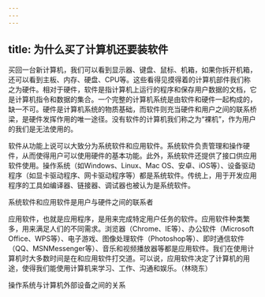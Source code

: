 ```yaml
---
---
---
```

title: 为什么买了计算机还要装软件
---




买回一台新计算机，我们可以看到显示器、键盘、鼠标、机箱，如果你拆开机箱，还可以看到主板、内存、硬盘、CPU等。这些看得见摸得着的计算机部件我们称之为硬件。相对于硬件，软件是指计算机上运行的程序和保存用户数据的文档，它是计算机指令和数据的集合。一个完整的计算机系统是由软件和硬件一起构成的，缺一不可。硬件是计算机系统的物质基础，而软件则充当硬件和用户之间的联系桥梁，是硬件发挥作用的唯一途径。没有软件的计算机我们称之为“裸机”，作为用户的我们是无法使用的。



软件从功能上说可以大致分为系统软件和应用软件。系统软件负责管理和操作硬件，从而使得用户可以使用硬件的基本功能。此外，系统软件还提供了接口供应用软件使用。操作系统（如Windows、Linux、Mac OS、安卓、iOS等）、设备驱动程序（如显卡驱动程序、网卡驱动程序等）都是系统软件。传统上，用于开发应用程序的工具如编译器、链接器、调试器也被认为是系统软件。

系统软件和应用软件是用户与硬件之间的联系者



应用软件，也就是应用程序，是用来完成特定用户任务的软件。应用软件种类繁多，用来满足人们的不同需求。浏览器（Chrome、IE等）、办公软件（Microsoft Office、WPS等）、电子游戏、图像处理软件（Photoshop等）、即时通信软件（QQ、MSNMessenger等）、音乐和视频播放器等都是应用软件。我们在使用计算机时大多数时间是在和应用软件打交道。可以说，应用软件决定了计算机的用途，使得我们能使用计算机来学习、工作、沟通和娱乐。（林晓东）

操作系统与计算机外部设备之间的关系